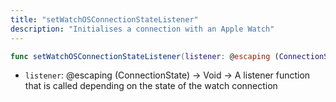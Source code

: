```yaml
---
title: "setWatchOSConnectionStateListener"
description: "Initialises a connection with an Apple Watch"
---
```

```swift swift
func setWatchOSConnectionStateListener(listener: @escaping (ConnectionState) -> Void)

```

*   `listener`: @escaping (ConnectionState) -> Void -> A listener function that is called depending on the state of the watch connection



